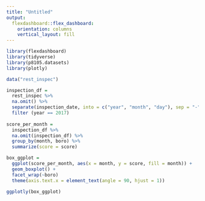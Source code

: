 ```yaml
---
title: "Untitled"
output: 
  flexdashboard::flex_dashboard:
    orientation: columns
    vertical_layout: fill
---
```


```r
library(flexdashboard)
library(tidyverse)
library(p8105.datasets)
library(plotly)
```

```r
data("rest_inspec")

inspection_df = 
  rest_inspec %>%
  na.omit() %>% 
  separate(inspection_date, into = c("year", "month", "day"), sep = "-") %>%
  filter (year == 2017) 
  
score_per_month = 
  inspection_df %>% 
  na.omit(inspection_df) %>% 
  group_by(month, boro) %>% 
  summarize(score = score)

box_ggplot = 
  ggplot(score_per_month, aes(x = month, y = score, fill = month)) +
  geom_boxplot() +
  facet_wrap(~boro)
  theme(axis.text.x = element_text(angle = 90, hjust = 1))

ggplotly(box_ggplot)
```
